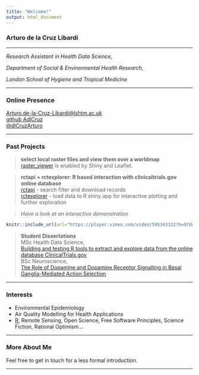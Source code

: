 ```yaml
---
title: "Welcome!"
output: html_document
---
```


### Arturo de la Cruz Libardi

------------------------------------------------------------------------

*Research Assistant in Health Data Science,*

*Department of Social & Environmental Health Research,*

*London School of Hygiene and Tropical Medicine*

------------------------------------------------------------------------

### Online Presence

[Arturo.de-la-Cruz-Libardi\@lshtm.ac.uk](mailto:Arturo.de-la-Cruz-Libardi@lshtm.ac.uk)\
[github AdlCruz](https://github.com/AdlCruz)\
[\@dlCruzArturo](https://twitter.com/dlCruzArturo)\

------------------------------------------------------------------------

### Past Projects

> **select local raster files and view them over a worldmap**\
> [raster_viewer](https://github.com/AdlCruz/raster_viewer) is enabled by Shiny and Leaflet.

> **rctapi + rctexplorer: R based interaction with clinicaltrials.gov online database**\
> [rctapi](https://adlcruz.github.io/rctapi/) - search filter and download records\
> [rctexplorer](https://adlcruz.github.io/rctexplorer/) - load data to R shiny app for interactive plotting and further exploration\

> *Have a look at an interactive demonstration*

```r
knitr::include_url(url="https://player.vimeo.com/video/595343322?h=97da0c4bb5")
```

> **Student Dissertations**\
> MSc Health Data Science,\
> [Building and testing R tools to extract and explore data from the online database ClinicalTrials.gov](/assets/deanonlshtmdiss.pdf)\
> BSc Neuroscience,\
> [The Role of Dopamine and Dopamine Receptor Signalling in Basal Ganglia-Mediated Action Selection](/assets/lrpbsckcl.pdf)

------------------------------------------------------------------------

### Interests

-   Environmental Epidemiology
-   Air Quality Modelling for Health Applications
-   [R](R-page.md), Remote Sensing, Open Science, Free Software Principles, Science Fiction, Rational Optimism...

------------------------------------------------------------------------

### More About Me

Feel free to get in touch for a less formal introduction.

------------------------------------------------------------------------